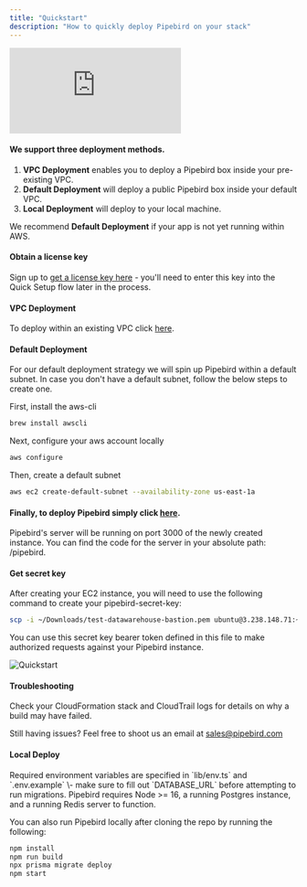 ```yaml
---
title: "Quickstart"
description: "How to quickly deploy Pipebird on your stack"
---
```


<div style={{ position: "relative", paddingBottom: "56.25%", height: "0" }}>
  <iframe
    src="https://www.loom.com/embed/c7a7e4b4e57c4015b533fd754c510b2e"
    frameborder="0"
    webkitallowfullscreen
    mozallowfullscreen
    allowfullscreen
    style={{
      position: "absolute",
      top: "0",
      left: "0",
      width: "100%",
      height: "100%",
    }}
  ></iframe>
</div>

#### We support three deployment methods.

1. **VPC Deployment** enables you to deploy a Pipebird box inside your
   pre-existing VPC.
2. **Default Deployment** will deploy a public Pipebird box inside your default
   VPC.
3. **Local Deployment** will deploy to your local machine.

We recommend **Default Deployment** if your app is not yet running within AWS.

#### Obtain a license key

Sign up to [get a license key here](https://my.pipebird.com) \- you'll need to
enter this key into the Quick Setup flow later in the process.

#### VPC Deployment

To deploy within an existing VPC click
[here](https://us-east-1.console.aws.amazon.com/cloudformation/home?region=us-east-1#/stacks/quickcreate?templateURL=https://s3-external-1.amazonaws.com/cf-templates-lglxt2zjl1jo-us-east-1/pipebird%5Fexisting%5Fcloud%5Fdeploy&stackName=pipebird&param%5FlicenseKey=lk%5Fffffffffffffffffffffffffffffffffffffffffffffffffffffffffffffffff).

#### Default Deployment

For our default deployment strategy we will spin up Pipebird within a default
subnet. In case you don't have a default subnet, follow the below steps to
create one.

First, install the aws-cli

```bash Terminal
brew install awscli
```

Next, configure your aws account locally

```bash Terminal
aws configure
```

Then, create a default subnet

```bash Terminal
aws ec2 create-default-subnet --availability-zone us-east-1a
```

#### Finally, to deploy Pipebird simply click [here](https://us-east-1.console.aws.amazon.com/cloudformation/home?region=us-east-1#/stacks/quickcreate?templateURL=https://s3-external-1.amazonaws.com/cf-templates-lglxt2zjl1jo-us-east-1/pipebird%5Fsimple%5Fdeploy&stackName=pipebird&param%5FlicenseKey=lk%5Fffffffffffffffffffffffffffffffffffffffffffffffffffffffffffffffff).

Pipebird's server will be running on port 3000 of the newly created instance.
You can find the code for the server in your absolute path: /pipebird.

#### Get secret key

After creating your EC2 instance, you will need to use the following command to
create your pipebird-secret-key:

```bash Terminal
scp -i ~/Downloads/test-datawarehouse-bastion.pem ubuntu@3.238.148.71:~/pipebird/.env pipebird-secret-key && clear && cat pipebird-secret-key | grep "^SECRET_KEY" && rm pipebird-secret-key
```

You can use this secret key bearer token defined in this file to make authorized
requests against your Pipebird instance.

![Quickstart](/images/quickstart.png)

#### Troubleshooting

Check your CloudFormation stack and CloudTrail logs for details on why a build
may have failed.

Still having issues? Feel free to shoot us an email at
[sales@pipebird.com](mailto:sales@pipebird.com)

#### Local Deploy

<Note>
  Required environment variables are specified in `lib/env.ts` and
  `.env.example` \- make sure to fill out `DATABASE_URL` before attempting to
  run migrations.
</Note>

<Note>
  Pipebird requires Node >= 16, a running Postgres instance, and a running Redis
  server to function.
</Note>

You can also run Pipebird locally after cloning the repo by running the
following:

```bash Terminal
npm install
npm run build
npx prisma migrate deploy
npm start
```
